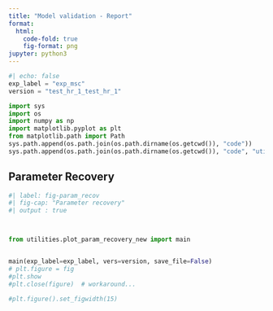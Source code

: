 ```yaml
---
title: "Model validation - Report"
format:
  html:
    code-fold: true
    fig-format: png
jupyter: python3
---
```


```python
#| echo: false
exp_label = "exp_msc"
version = "test_hr_1_test_hr_1"

import sys
import os
import numpy as np
import matplotlib.pyplot as plt
from matplotlib.path import Path
sys.path.append(os.path.join(os.path.dirname(os.getcwd()), "code"))
sys.path.append(os.path.join(os.path.dirname(os.getcwd()), "code", "utilities"))
```



## Parameter Recovery


```python
#| label: fig-param_recov
#| fig-cap: "Parameter recovery"
#| output : true



from utilities.plot_param_recovery_new import main


main(exp_label=exp_label, vers=version, save_file=False)
# plt.figure = fig
#plt.show
#plt.close(figure)  # workaround...

#plt.figure().set_figwidth(15)
```

